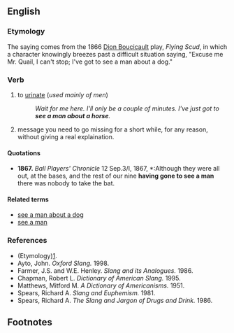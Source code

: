 ==English==

===Etymology===
The saying comes from the 1866 [[w:Dion Boucicault|Dion Boucicault]] play, ''Flying Scud'', in which a character knowingly breezes past a difficult situation saying, "Excuse me Mr. Quail, I can't stop; I've got to see a man about a dog." 

===Verb===
{{infl|en|verb|head=to [[see]] a [[man]] about a [[horse]]}}

# {{slang|idiomatic|euphemism|rare}} to [[urinate]] (''used mainly of men'')
#:''Wait for me here. I'll only be a couple of minutes. I've just got to '''see a man about a horse'''.''
# {{slang|idiomatic|euphemism|rare}} message you need to go missing for a short while, for any reason, without giving a real explaination.

====Quotations====
* '''1867.''' ''Ball Players' Chronicle'' 12 Sep.3/I, 1867, *:Although they were all out, at the bases, and the rest of our nine '''having gone to see a man''' there was nobody to take the bat.

====Related terms====
*[[see a man about a dog]]
*[[see a man]]

===References===
* (Etymology)[http://www.joe-ks.com/phrases/phrasesS.htm].
* Ayto, John. ''Oxford Slang.'' 1998.
* Farmer, J.S. and W.E. Henley. ''Slang and its Analogues.'' 1986.
* Chapman, Robert L. ''Dictionary of American Slang.'' 1995.
* Matthews, Mitford M. ''A Dictionary of Americanisms.'' 1951.
* Spears, Richard A. ''Slang and Euphemism.'' 1981.
* Spears, Richard A. ''The Slang and Jargon of Drugs and Drink.'' 1986.

==Footnotes==